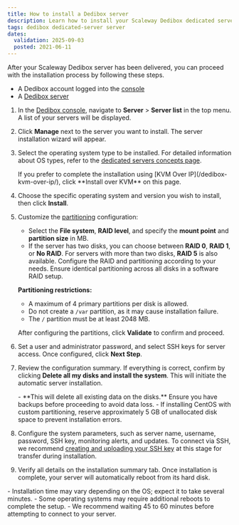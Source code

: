 ```yaml
---
title: How to install a Dedibox server
description: Learn how to install your Scaleway Dedibox dedicated server with step-by-step instructions for OS selection, partitioning, and configuration.
tags: dedibox dedicated-server server
dates:
  validation: 2025-09-03
  posted: 2021-06-11
---
```



After your Scaleway Dedibox server has been delivered, you can proceed with the installation process by following these steps.

<Requirements />

- A Dedibox account logged into the [console](https://console.online.net)
- A [Dedibox server](/dedibox/how-to/order-a-server/)

1. In the [Dedibox console](https://console.online.net/en/login), navigate to **Server** > **Server list** in the top menu. A list of your servers will be displayed.
2. Click **Manage** next to the server you want to install. The server installation wizard will appear.
3. Select the operating system type to be installed.
   <Message type="tip">
     For detailed information about OS types, refer to the [dedicated servers concepts page](/dedibox/concepts/#os-type).
   </Message>

   <Message type="note">
     If you prefer to complete the installation using [KVM Over IP](/dedibox-kvm-over-ip/), click **Install over KVM** on this page.
   </Message>
4. Choose the specific operating system and version you wish to install, then click **Install**.
5. Customize the [partitioning](/dedibox/concepts/#partitioning) configuration:

   - Select the **File system**, **RAID level**, and specify the **mount point** and **partition size** in MB.
   - If the server has two disks, you can choose between **RAID 0**, **RAID 1**, or **No RAID**. For servers with more than two disks, **RAID 5** is also available. Configure the RAID and partitioning according to your needs. Ensure identical partitioning across all disks in a software RAID setup.

   **Partitioning restrictions:**
   - A maximum of 4 primary partitions per disk is allowed.
   - Do not create a `/var` partition, as it may cause installation failure.
   - The `/` partition must be at least 2048 MB.

   After configuring the partitions, click **Validate** to confirm and proceed.

6. Set a user and administrator password, and select SSH keys for server access. Once configured, click **Next Step**.
7. Review the configuration summary. If everything is correct, confirm by clicking **Delete all my disks and install the system**. This will initiate the automatic server installation.

   <Message type="important">
     - **This will delete all existing data on the disks.** Ensure you have backups before proceeding to avoid data loss.
     - If installing CentOS with custom partitioning, reserve approximately 5 GB of unallocated disk space to prevent installation errors.
   </Message>
8. Configure the system parameters, such as server name, username, password, SSH key, monitoring alerts, and updates.
   <Message type="note">
     To connect via SSH, we recommend [creating and uploading your SSH key](/dedibox-account/how-to/upload-an-ssh-key/) at this stage for transfer during installation.
   </Message>
9. Verify all details on the installation summary tab. Once installation is complete, your server will automatically reboot from its hard disk.

<Message type="note">
  - Installation time may vary depending on the OS; expect it to take several minutes.
  - Some operating systems may require additional reboots to complete the setup.
  - We recommend waiting 45 to 60 minutes before attempting to connect to your server.
</Message>